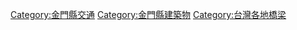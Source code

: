 [[Category:金門縣交通‎|Category:金門縣交通‎]]
[[Category:金門縣建築物|Category:金門縣建築物]]
[[Category:台灣各地橋梁|Category:台灣各地橋梁]]